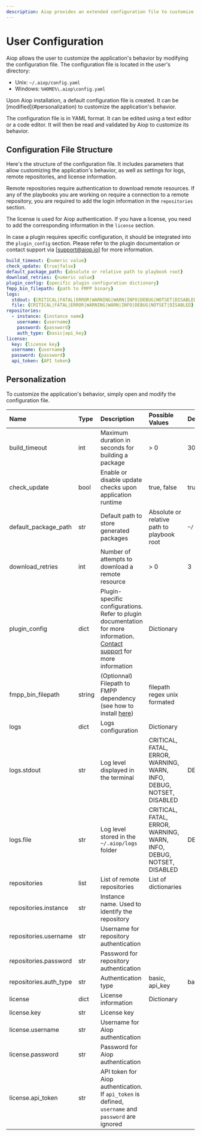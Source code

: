 ```yaml
---
description: Aiop provides an extended configuration file to customize the application's behavior for a user.
---
```


# User Configuration

Aiop allows the user to customize the application's behavior by modifying the configuration file. The configuration file is located in the user's directory:
- Unix: `~/.aiop/config.yaml`
- Windows: `%HOME%\.aiop\config.yaml`

<Callout type="info" emoji="ℹ️">
  Upon Aiop installation, a default configuration file is created. It can be [modified](#personalization) to customize the application's behavior.
</Callout>

The configuration file is in YAML format. It can be edited using a text editor or a code editor. It will then be read and validated by Aiop to customize its behavior.

## Configuration File Structure

Here's the structure of the configuration file. It includes parameters that allow customizing the application's behavior, as well as settings for logs, remote repositories, and license information.

Remote repositories require authentication to download remote resources. If any of the playbooks you are working on require a connection to a remote repository, you are required to add the login information in the `repositories` section.

The license is used for Aiop authentication. If you have a license, you need to add the corresponding information in the `license` section.

In case a plugin requires specific configuration, it should be integrated into the `plugin_config` section. Please refer to the plugin documentation or contact support via [support@aiop.io] for more information.

```yaml filename="~/.aiop/config.yaml"
build_timeout: {numeric value}
check_update: {true|false}
default_package_path: {absolute or relative path to playbook root}
download_retries: {numeric value}
plugin_config: {specific plugin configuration dictionary}
fmpp_bin_filepath: {path to FMPP binary}
logs:
  stdout: {CRITICAL|FATAL|ERROR|WARNING|WARN|INFO|DEBUG|NOTSET|DISABLED}
  file: {CRITICAL|FATAL|ERROR|WARNING|WARN|INFO|DEBUG|NOTSET|DISABLED}
repositories:
  - instance: {instance name}
    username: {username}
    password: {password}
    auth_type: {basic|api_key}
license:
  key: {license key}
  username: {username}
  password: {password}
  api_token: {API token}
```

## Personalization

To customize the application's behavior, simply open and modify the configuration file.

| **Name** | **Type** | **Description** | **Possible Values** | **Default Value** |
| :--- | :--- | :--- | :--- | :--- |
| build_timeout | int | Maximum duration in seconds for building a package | > 0 | 300 |
| check_update | bool | Enable or disable update checks upon application runtime | true, false | true |
| default_package_path | str | Default path to store generated packages | Absolute or relative path to playbook root | `~/.aiop/packages` |
| download_retries | int | Number of attempts to download a remote resource | > 0 | 3 |
| plugin_config | dict | Plugin-specific configurations. Refer to plugin documentation for more information. [Contact support](/support) for more information | Dictionary | |
| fmpp_bin_filepath | string | (Optionnal) Filepath to FMPP dependency (see how to install [here](/docs/even-more/install_dependencies)) | filepath regex unix formated | |
| logs | dict | Logs configuration | Dictionary |  |
| logs.stdout | str | Log level displayed in the terminal | CRITICAL, FATAL, ERROR, WARNING, WARN, INFO, DEBUG, NOTSET, DISABLED | DEBUG |
| logs.file | str | Log level stored in the `~/.aiop/logs` folder | CRITICAL, FATAL, ERROR, WARNING, WARN, INFO, DEBUG, NOTSET, DISABLED | DEBUG |
| repositories | list | List of remote repositories | List of dictionaries | |
| repositories.instance | str | Instance name. Used to identify the repository | | |
| repositories.username | str | Username for repository authentication | | |
| repositories.password | str | Password for repository authentication | | |
| repositories.auth_type | str | Authentication type | basic, api_key | basic |
| license | dict | License information | Dictionary | |
| license.key | str | License key | | |
| license.username | str | Username for Aiop authentication | | |
| license.password | str | Password for Aiop authentication | | |
| license.api_token | str | API token for Aiop authentication. If `api_token` is defined, `username` and `password` are ignored | | |
